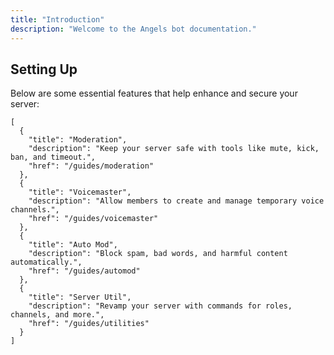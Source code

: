 ```yaml
---
title: "Introduction"
description: "Welcome to the Angels bot documentation."
---
```


## Setting Up

Below are some essential features that help enhance and secure your server:

```cards
[
  {
    "title": "Moderation",
    "description": "Keep your server safe with tools like mute, kick, ban, and timeout.",
    "href": "/guides/moderation"
  },
  {
    "title": "Voicemaster",
    "description": "Allow members to create and manage temporary voice channels.",
    "href": "/guides/voicemaster"
  },
  {
    "title": "Auto Mod",
    "description": "Block spam, bad words, and harmful content automatically.",
    "href": "/guides/automod"
  },
  {
    "title": "Server Util",
    "description": "Revamp your server with commands for roles, channels, and more.",
    "href": "/guides/utilities"
  }
]
